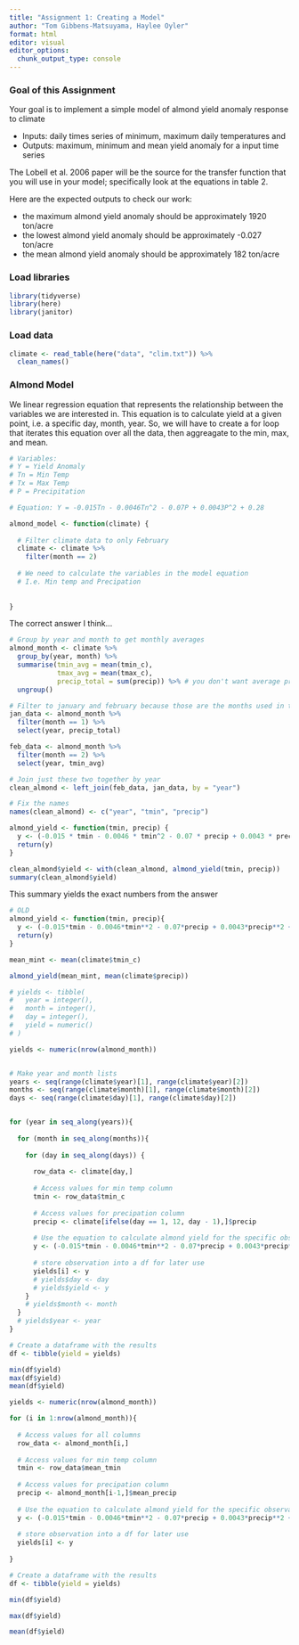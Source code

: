 ```yaml
---
title: "Assignment 1: Creating a Model"
author: "Tom Gibbens-Matsuyama, Haylee Oyler"
format: html
editor: visual
editor_options: 
  chunk_output_type: console
---
```


### Goal of this Assignment

Your goal is to implement a simple model of almond yield anomaly response to climate

-   Inputs: daily times series of minimum, maximum daily temperatures and
-   Outputs: maximum, minimum and mean yield anomaly for a input time series

The Lobell et al. 2006 paper will be the source for the transfer function that you will use in your model; specifically look at the equations in table 2.

Here are the expected outputs to check our work:

-   the maximum almond yield anomaly should be approximately 1920 ton/acre
-   the lowest almond yield anomaly should be approximately -0.027 ton/acre
-   the mean almond yield anomaly should be approximately 182 ton/acre

### Load libraries

```r
library(tidyverse)
library(here)
library(janitor)
```

### Load data

```r
climate <- read_table(here("data", "clim.txt")) %>% 
  clean_names()
```

### Almond Model

We linear regression equation that represents the relationship between the variables we are interested in. This equation is to calculate yield at a given point, i.e. a specific day, month, year. So, we will have to create a for loop that iterates this equation over all the data, then aggreagate to the min, max, and mean.

```r
# Variables:
# Y = Yield Anomaly 
# Tn = Min Temp
# Tx = Max Temp
# P = Precipitation

# Equation: Y = -0.015Tn - 0.0046Tn^2 - 0.07P + 0.0043P^2 + 0.28

almond_model <- function(climate) {
  
  # Filter climate data to only February
  climate <- climate %>% 
    filter(month == 2)
  
  # We need to calculate the variables in the model equation
  # I.e. Min temp and Precipation
  
  
}
```


The correct answer I think...

```r
# Group by year and month to get monthly averages
almond_month <- climate %>% 
  group_by(year, month) %>% 
  summarise(tmin_avg = mean(tmin_c),  
            tmax_avg = mean(tmax_c),
            precip_total = sum(precip)) %>% # you don't want average precip, you want total for the month!
  ungroup()
```

```r
# Filter to january and february because those are the months used in the paper
jan_data <- almond_month %>% 
  filter(month == 1) %>% 
  select(year, precip_total)

feb_data <- almond_month %>% 
  filter(month == 2) %>% 
  select(year, tmin_avg)

# Join just these two together by year
clean_almond <- left_join(feb_data, jan_data, by = "year")

# Fix the names
names(clean_almond) <- c("year", "tmin", "precip")
```

```r
almond_yield <- function(tmin, precip) {
  y <- (-0.015 * tmin - 0.0046 * tmin^2 - 0.07 * precip + 0.0043 * precip^2 + 0.28)
  return(y)
}

clean_almond$yield <- with(clean_almond, almond_yield(tmin, precip))
summary(clean_almond$yield)

```

This summary yields the exact numbers from the answer

```r
# OLD
almond_yield <- function(tmin, precip){
  y <- (-0.015*tmin - 0.0046*tmin**2 - 0.07*precip + 0.0043*precip**2 + 0.28)
  return(y)
}

mean_mint <- mean(climate$tmin_c)

almond_yield(mean_mint, mean(climate$precip))
```



```r
# yields <- tibble(
#   year = integer(),
#   month = integer(),
#   day = integer(),
#   yield = numeric()
# )

yields <- numeric(nrow(almond_month))


# Make year and month lists
years <- seq(range(climate$year)[1], range(climate$year)[2])
months <- seq(range(climate$month)[1], range(climate$month)[2])
days <- seq(range(climate$day)[1], range(climate$day)[2])


for (year in seq_along(years)){
  
  for (month in seq_along(months)){
    
    for (day in seq_along(days)) {
    
      row_data <- climate[day,]
    
      # Access values for min temp column
      tmin <- row_data$tmin_c
      
      # Access values for precipation column
      precip <- climate[ifelse(day == 1, 12, day - 1),]$precip
      
      # Use the equation to calculate almond yield for the specific observation
      y <- (-0.015*tmin - 0.0046*tmin**2 - 0.07*precip + 0.0043*precip**2 + 0.28)
      
      # store observation into a df for later use
      yields[i] <- y
      # yields$day <- day
      # yields$yield <- y
    }
    # yields$month <- month
  }
  # yields$year <- year
}

# Create a dataframe with the results
df <- tibble(yield = yields)

min(df$yield)
max(df$yield)
mean(df$yield)
```


```r
yields <- numeric(nrow(almond_month))

for (i in 1:nrow(almond_month)){
  
  # Access values for all columns 
  row_data <- almond_month[i,]
  
  # Access values for min temp column
  tmin <- row_data$mean_tmin
  
  # Access values for precipation column
  precip <- almond_month[i-1,]$mean_precip
  
  # Use the equation to calculate almond yield for the specific observation
  y <- (-0.015*tmin - 0.0046*tmin**2 - 0.07*precip + 0.0043*precip**2 + 0.28)
  
  # store observation into a df for later use
  yields[i] <- y
  
}

# Create a dataframe with the results
df <- tibble(yield = yields)

min(df$yield)

max(df$yield)

mean(df$yield)
```

